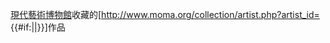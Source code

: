 [[現代藝術博物館]]收藏的[http://www.moma.org/collection/artist.php?artist_id={{{1}}} {{#if:{{{2|}}}|{{{2}}}|{{PAGENAME}}}}]作品<noinclude>{{Documentation}}</noinclude>